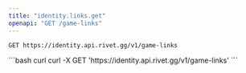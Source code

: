 ```yaml
---
title: "identity.links.get"
openapi: "GET /game-links"
---
```


```
GET https://identity.api.rivet.gg/v1/game-links
```


<RequestExample>
```bash curl
curl -X GET 'https://identity.api.rivet.gg/v1/game-links'
```
</RequestExample>

